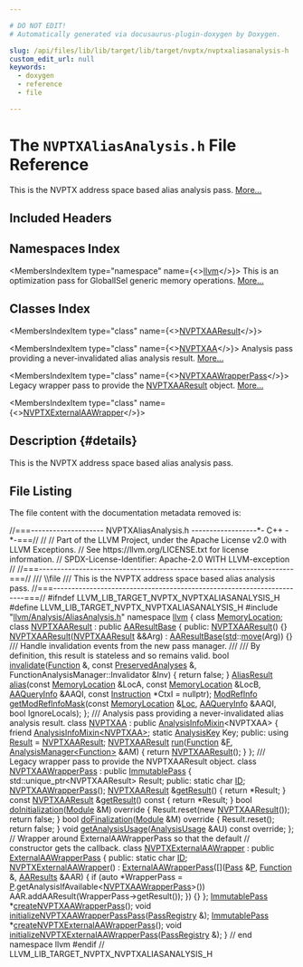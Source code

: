 ```yaml
---

# DO NOT EDIT!
# Automatically generated via docusaurus-plugin-doxygen by Doxygen.

slug: /api/files/lib/lib/target/lib/target/nvptx/nvptxaliasanalysis-h
custom_edit_url: null
keywords:
  - doxygen
  - reference
  - file

---
```





# The `NVPTXAliasAnalysis.h` File Reference

<DoxygenPage pluginConfig={pluginConfig}>

This is the NVPTX address space based alias analysis pass. <a href="#details">More...</a>

## Included Headers

<IncludesList>
<IncludesListItem
  filePath="llvm/Analysis/AliasAnalysis.h"
  permalink="/docs/api/files/include/include/llvm/include/llvm/analysis/aliasanalysis-h"
  isLocal="true" />
</IncludesList>

## Namespaces Index

<MembersIndex>

<MembersIndexItem
  type="namespace"
  name={<><a href="/docs/api/namespaces/llvm">llvm</a></>}>
This is an optimization pass for GlobalISel generic memory operations. <a href="/docs/api/namespaces/llvm/#details">More...</a>
</MembersIndexItem>

</MembersIndex>

## Classes Index

<MembersIndex>

<MembersIndexItem
  type="class"
  name={<><a href="/docs/api/classes/llvm/nvptxaaresult">NVPTXAAResult</a></>}>
</MembersIndexItem>

<MembersIndexItem
  type="class"
  name={<><a href="/docs/api/classes/llvm/nvptxaa">NVPTXAA</a></>}>
Analysis pass providing a never-invalidated alias analysis result. <a href="/docs/api/classes/llvm/nvptxaa/#details">More...</a>
</MembersIndexItem>

<MembersIndexItem
  type="class"
  name={<><a href="/docs/api/classes/llvm/nvptxaawrapperpass">NVPTXAAWrapperPass</a></>}>
Legacy wrapper pass to provide the <a href="/docs/api/classes/llvm/nvptxaaresult">NVPTXAAResult</a> object. <a href="/docs/api/classes/llvm/nvptxaawrapperpass/#details">More...</a>
</MembersIndexItem>

<MembersIndexItem
  type="class"
  name={<><a href="/docs/api/classes/llvm/nvptxexternalaawrapper">NVPTXExternalAAWrapper</a></>}>
</MembersIndexItem>

</MembersIndex>

## Description {#details}

This is the NVPTX address space based alias analysis pass.

## File Listing

The file content with the documentation metadata removed is:

<ProgramListing>

<Link id="l00001" /><CodeLine lineNumber="1"><Highlight kind="comment">//===-------------------- NVPTXAliasAnalysis.h ------------------&#42;- C++ -&#42;-===//</Highlight><Highlight kind="normal"></Highlight></CodeLine>
<Link id="l00002" /><CodeLine lineNumber="2"><Highlight kind="normal"></Highlight><Highlight kind="comment">//</Highlight><Highlight kind="normal"></Highlight></CodeLine>
<Link id="l00003" /><CodeLine lineNumber="3"><Highlight kind="normal"></Highlight><Highlight kind="comment">// Part of the LLVM Project, under the Apache License v2.0 with LLVM Exceptions.</Highlight><Highlight kind="normal"></Highlight></CodeLine>
<Link id="l00004" /><CodeLine lineNumber="4"><Highlight kind="normal"></Highlight><Highlight kind="comment">// See https://llvm.org/LICENSE.txt for license information.</Highlight><Highlight kind="normal"></Highlight></CodeLine>
<Link id="l00005" /><CodeLine lineNumber="5"><Highlight kind="normal"></Highlight><Highlight kind="comment">// SPDX-License-Identifier: Apache-2.0 WITH LLVM-exception</Highlight><Highlight kind="normal"></Highlight></CodeLine>
<Link id="l00006" /><CodeLine lineNumber="6"><Highlight kind="normal"></Highlight><Highlight kind="comment">//</Highlight><Highlight kind="normal"></Highlight></CodeLine>
<Link id="l00007" /><CodeLine lineNumber="7"><Highlight kind="normal"></Highlight><Highlight kind="comment">//===----------------------------------------------------------------------===//</Highlight><Highlight kind="comment"></Highlight></CodeLine>
<Link id="l00008" /><CodeLine lineNumber="8"><Highlight kind="comment">/// \\file</Highlight></CodeLine>
<Link id="l00009" /><CodeLine lineNumber="9"><Highlight kind="comment">/// This is the NVPTX address space based alias analysis pass.</Highlight><Highlight kind="normal"></Highlight></CodeLine>
<Link id="l00010" /><CodeLine lineNumber="10"><Highlight kind="normal"></Highlight><Highlight kind="comment">//===----------------------------------------------------------------------===//</Highlight><Highlight kind="normal"></Highlight></CodeLine>
<Link id="l00011" /><CodeLine lineNumber="11"><Highlight kind="normal"></Highlight></CodeLine>
<Link id="l00012" /><CodeLine lineNumber="12"><Highlight kind="normal"></Highlight><Highlight kind="preprocessor">#ifndef LLVM&#95;LIB&#95;TARGET&#95;NVPTX&#95;NVPTXALIASANALYSIS&#95;H</Highlight><Highlight kind="normal"></Highlight></CodeLine>
<Link id="l00013" /><CodeLine lineNumber="13"><Highlight kind="normal"></Highlight><Highlight kind="preprocessor">#define LLVM&#95;LIB&#95;TARGET&#95;NVPTX&#95;NVPTXALIASANALYSIS&#95;H</Highlight><Highlight kind="normal"></Highlight></CodeLine>
<Link id="l00014" /><CodeLine lineNumber="14"><Highlight kind="normal"></Highlight></CodeLine>
<Link id="l00015" /><CodeLine lineNumber="15"><Highlight kind="normal"></Highlight><Highlight kind="preprocessor">#include &quot;<a href="/docs/api/files/include/include/llvm/include/llvm/analysis/aliasanalysis-h">llvm/Analysis/AliasAnalysis.h</a>&quot;</Highlight><Highlight kind="normal"></Highlight></CodeLine>
<Link id="l00016" /><CodeLine lineNumber="16"><Highlight kind="normal"></Highlight></CodeLine>
<Link id="l00017" /><CodeLine lineNumber="17"><Highlight kind="normal"></Highlight><Highlight kind="keyword">namespace </Highlight><Highlight kind="normal"><a href="/docs/api/namespaces/llvm">llvm</a> &#123;</Highlight></CodeLine>
<Link id="l00018" /><CodeLine lineNumber="18"><Highlight kind="normal"></Highlight></CodeLine>
<Link id="l00019" /><CodeLine lineNumber="19"><Highlight kind="normal"></Highlight><Highlight kind="keyword">class </Highlight><Highlight kind="normal"><a href="/docs/api/classes/llvm/memorylocation">MemoryLocation</a>;</Highlight></CodeLine>
<Link id="l00020" /><CodeLine lineNumber="20"><Highlight kind="normal"></Highlight></CodeLine>
<Link id="l00021" /><CodeLine lineNumber="21" lineLink="/docs/api/classes/llvm/nvptxaaresult"><Highlight kind="normal"></Highlight><Highlight kind="keyword">class </Highlight><Highlight kind="normal"><a href="/docs/api/classes/llvm/nvptxaaresult/#ae0b8195c458b665da7803a8a37170028">NVPTXAAResult</a> : </Highlight><Highlight kind="keyword">public</Highlight><Highlight kind="normal"> <a href="/docs/api/classes/llvm/aaresultbase/#adda3309ea19cc0a7a0bcb090630bbfc4">AAResultBase</a> &#123;</Highlight></CodeLine>
<Link id="l00022" /><CodeLine lineNumber="22"><Highlight kind="normal"></Highlight><Highlight kind="keyword">public</Highlight><Highlight kind="normal">:</Highlight></CodeLine>
<Link id="l00023" /><CodeLine lineNumber="23" lineLink="/docs/api/classes/llvm/nvptxaaresult/#ae0b8195c458b665da7803a8a37170028"><Highlight kind="normal">  <a href="/docs/api/classes/llvm/nvptxaaresult/#ae0b8195c458b665da7803a8a37170028">NVPTXAAResult</a>() &#123;&#125;</Highlight></CodeLine>
<Link id="l00024" /><CodeLine lineNumber="24" lineLink="/docs/api/classes/llvm/nvptxaaresult/#a14b36bd54de00e5794e09ba57a4f6986"><Highlight kind="normal">  <a href="/docs/api/classes/llvm/nvptxaaresult/#a14b36bd54de00e5794e09ba57a4f6986">NVPTXAAResult</a>(<a href="/docs/api/classes/llvm/nvptxaaresult/#ae0b8195c458b665da7803a8a37170028">NVPTXAAResult</a> &amp;&amp;Arg) : <a href="/docs/api/classes/llvm/aaresultbase/#adda3309ea19cc0a7a0bcb090630bbfc4">AAResultBase</a>(<a href="/docs/api/namespaces/std">std</a>::<a href="/docs/api/namespaces/llvm/#abfc9c7ecf70f66901e439f7c04ef3dbb">move</a>(Arg)) &#123;&#125;</Highlight></CodeLine>
<Link id="l00025" /><CodeLine lineNumber="25"><Highlight kind="normal"></Highlight><Highlight kind="comment"></Highlight></CodeLine>
<Link id="l00026" /><CodeLine lineNumber="26"><Highlight kind="comment">  /// Handle invalidation events from the new pass manager.</Highlight></CodeLine>
<Link id="l00027" /><CodeLine lineNumber="27"><Highlight kind="comment">  ///</Highlight></CodeLine>
<Link id="l00028" /><CodeLine lineNumber="28"><Highlight kind="comment">  /// By definition, this result is stateless and so remains valid.</Highlight><Highlight kind="normal"></Highlight></CodeLine>
<Link id="l00029" /><CodeLine lineNumber="29" lineLink="/docs/api/classes/llvm/nvptxaaresult/#a7f084b0d0c3c11f2cced5117170e2946"><Highlight kind="normal">  </Highlight><Highlight kind="keywordtype">bool</Highlight><Highlight kind="normal"> <a href="/docs/api/classes/llvm/nvptxaaresult/#a7f084b0d0c3c11f2cced5117170e2946">invalidate</a>(<a href="/docs/api/classes/llvm/function">Function</a> &amp;, </Highlight><Highlight kind="keyword">const</Highlight><Highlight kind="normal"> <a href="/docs/api/classes/llvm/preservedanalyses">PreservedAnalyses</a> &amp;,</Highlight></CodeLine>
<Link id="l00030" /><CodeLine lineNumber="30"><Highlight kind="normal">                  FunctionAnalysisManager::Invalidator &amp;Inv) &#123;</Highlight></CodeLine>
<Link id="l00031" /><CodeLine lineNumber="31"><Highlight kind="normal">    </Highlight><Highlight kind="keywordflow">return</Highlight><Highlight kind="normal"> </Highlight><Highlight kind="keyword">false</Highlight><Highlight kind="normal">;</Highlight></CodeLine>
<Link id="l00032" /><CodeLine lineNumber="32"><Highlight kind="normal">  &#125;</Highlight></CodeLine>
<Link id="l00033" /><CodeLine lineNumber="33"><Highlight kind="normal"></Highlight></CodeLine>
<Link id="l00034" /><CodeLine lineNumber="34"><Highlight kind="normal">  <a href="/docs/api/classes/llvm/aliasresult">AliasResult</a> <a href="/docs/api/classes/llvm/nvptxaaresult/#a3c6e127da93ba9d67d0f1d42a0e9827b">alias</a>(</Highlight><Highlight kind="keyword">const</Highlight><Highlight kind="normal"> <a href="/docs/api/classes/llvm/memorylocation">MemoryLocation</a> &amp;LocA, </Highlight><Highlight kind="keyword">const</Highlight><Highlight kind="normal"> <a href="/docs/api/classes/llvm/memorylocation">MemoryLocation</a> &amp;LocB,</Highlight></CodeLine>
<Link id="l00035" /><CodeLine lineNumber="35"><Highlight kind="normal">                    <a href="/docs/api/classes/llvm/aaqueryinfo">AAQueryInfo</a> &amp;AAQI, </Highlight><Highlight kind="keyword">const</Highlight><Highlight kind="normal"> <a href="/docs/api/classes/llvm/instruction">Instruction</a> &#42;CtxI = </Highlight><Highlight kind="keyword">nullptr</Highlight><Highlight kind="normal">);</Highlight></CodeLine>
<Link id="l00036" /><CodeLine lineNumber="36"><Highlight kind="normal"></Highlight></CodeLine>
<Link id="l00037" /><CodeLine lineNumber="37"><Highlight kind="normal">  <a href="/docs/api/namespaces/llvm/#a9db8c44b250b90e3ab7e4d144e7c9c2e">ModRefInfo</a> <a href="/docs/api/classes/llvm/nvptxaaresult/#a89e48d7cde834ecb75ae97735d23462e">getModRefInfoMask</a>(</Highlight><Highlight kind="keyword">const</Highlight><Highlight kind="normal"> <a href="/docs/api/classes/llvm/memorylocation">MemoryLocation</a> &amp;<a href="/docs/api/namespaces/llvm/loc">Loc</a>, <a href="/docs/api/classes/llvm/aaqueryinfo">AAQueryInfo</a> &amp;AAQI,</Highlight></CodeLine>
<Link id="l00038" /><CodeLine lineNumber="38"><Highlight kind="normal">                               </Highlight><Highlight kind="keywordtype">bool</Highlight><Highlight kind="normal"> IgnoreLocals);</Highlight></CodeLine>
<Link id="l00039" /><CodeLine lineNumber="39"><Highlight kind="normal">&#125;;</Highlight></CodeLine>
<Link id="l00040" /><CodeLine lineNumber="40"><Highlight kind="normal"></Highlight><Highlight kind="comment"></Highlight></CodeLine>
<Link id="l00041" /><CodeLine lineNumber="41"><Highlight kind="comment">/// Analysis pass providing a never-invalidated alias analysis result.</Highlight><Highlight kind="normal"></Highlight></CodeLine>
<Link id="l00042" /><CodeLine lineNumber="42" lineLink="/docs/api/classes/llvm/nvptxaa"><Highlight kind="normal"></Highlight><Highlight kind="keyword">class </Highlight><Highlight kind="normal"><a href="/docs/api/classes/llvm/nvptxaa">NVPTXAA</a> : </Highlight><Highlight kind="keyword">public</Highlight><Highlight kind="normal"> <a href="/docs/api/structs/llvm/analysisinfomixin">AnalysisInfoMixin</a>&lt;NVPTXAA&gt; &#123;</Highlight></CodeLine>
<Link id="l00043" /><CodeLine lineNumber="43"><Highlight kind="normal">  </Highlight><Highlight kind="keyword">friend</Highlight><Highlight kind="normal"> <a href="/docs/api/structs/llvm/analysisinfomixin">AnalysisInfoMixin&lt;NVPTXAA&gt;</a>;</Highlight></CodeLine>
<Link id="l00044" /><CodeLine lineNumber="44"><Highlight kind="normal"></Highlight></CodeLine>
<Link id="l00045" /><CodeLine lineNumber="45"><Highlight kind="normal">  </Highlight><Highlight kind="keyword">static</Highlight><Highlight kind="normal"> <a href="/docs/api/structs/llvm/analysiskey">AnalysisKey</a> Key;</Highlight></CodeLine>
<Link id="l00046" /><CodeLine lineNumber="46"><Highlight kind="normal"></Highlight></CodeLine>
<Link id="l00047" /><CodeLine lineNumber="47"><Highlight kind="normal"></Highlight><Highlight kind="keyword">public</Highlight><Highlight kind="normal">:</Highlight></CodeLine>
<Link id="l00048" /><CodeLine lineNumber="48" lineLink="/docs/api/classes/llvm/nvptxaa/#a60d3037453660fd771f3223c9946e0cf"><Highlight kind="normal">  </Highlight><Highlight kind="keyword">using </Highlight><Highlight kind="normal"><a href="/docs/api/classes/llvm/nvptxaa/#a60d3037453660fd771f3223c9946e0cf">Result</a> = <a href="/docs/api/classes/llvm/nvptxaaresult">NVPTXAAResult</a>;</Highlight></CodeLine>
<Link id="l00049" /><CodeLine lineNumber="49"><Highlight kind="normal"></Highlight></CodeLine>
<Link id="l00050" /><CodeLine lineNumber="50" lineLink="/docs/api/classes/llvm/nvptxaa/#a46a4d2085eb989ffa73f8e7e3c296106"><Highlight kind="normal">  <a href="/docs/api/classes/llvm/nvptxaaresult">NVPTXAAResult</a> <a href="/docs/api/classes/llvm/nvptxaa/#a46a4d2085eb989ffa73f8e7e3c296106">run</a>(<a href="/docs/api/classes/llvm/function">Function</a> &amp;<a href="/docs/api/files/lib/lib/support/md5-cpp/#a96d73bbd7af15cb1fc38c3f4a3bd82e9">F</a>, <a href="/docs/api/classes/llvm/analysismanager">AnalysisManager&lt;Function&gt;</a> &amp;AM) &#123;</Highlight></CodeLine>
<Link id="l00051" /><CodeLine lineNumber="51"><Highlight kind="normal">    </Highlight><Highlight kind="keywordflow">return</Highlight><Highlight kind="normal"> <a href="/docs/api/classes/llvm/nvptxaaresult">NVPTXAAResult</a>();</Highlight></CodeLine>
<Link id="l00052" /><CodeLine lineNumber="52"><Highlight kind="normal">  &#125;</Highlight></CodeLine>
<Link id="l00053" /><CodeLine lineNumber="53"><Highlight kind="normal">&#125;;</Highlight></CodeLine>
<Link id="l00054" /><CodeLine lineNumber="54"><Highlight kind="normal"></Highlight><Highlight kind="comment"></Highlight></CodeLine>
<Link id="l00055" /><CodeLine lineNumber="55"><Highlight kind="comment">/// Legacy wrapper pass to provide the NVPTXAAResult object.</Highlight><Highlight kind="normal"></Highlight></CodeLine>
<Link id="l00056" /><CodeLine lineNumber="56" lineLink="/docs/api/classes/llvm/nvptxaawrapperpass"><Highlight kind="normal"></Highlight><Highlight kind="keyword">class </Highlight><Highlight kind="normal"><a href="/docs/api/classes/llvm/nvptxaawrapperpass/#a3369657625676bf10b6bc9fecf041e98">NVPTXAAWrapperPass</a> : </Highlight><Highlight kind="keyword">public</Highlight><Highlight kind="normal"> <a href="/docs/api/classes/llvm/immutablepass/#a4d664099280bb09275254d64c329d25d">ImmutablePass</a> &#123;</Highlight></CodeLine>
<Link id="l00057" /><CodeLine lineNumber="57"><Highlight kind="normal">  std::unique&#95;ptr&lt;NVPTXAAResult&gt; Result;</Highlight></CodeLine>
<Link id="l00058" /><CodeLine lineNumber="58"><Highlight kind="normal"></Highlight></CodeLine>
<Link id="l00059" /><CodeLine lineNumber="59"><Highlight kind="normal"></Highlight><Highlight kind="keyword">public</Highlight><Highlight kind="normal">:</Highlight></CodeLine>
<Link id="l00060" /><CodeLine lineNumber="60" lineLink="/docs/api/classes/llvm/nvptxaawrapperpass/#a648eebe796dd42336ff9c22d2a0e0e2f"><Highlight kind="normal">  </Highlight><Highlight kind="keyword">static</Highlight><Highlight kind="normal"> </Highlight><Highlight kind="keywordtype">char</Highlight><Highlight kind="normal"> <a href="/docs/api/classes/llvm/nvptxaawrapperpass/#a648eebe796dd42336ff9c22d2a0e0e2f">ID</a>;</Highlight></CodeLine>
<Link id="l00061" /><CodeLine lineNumber="61"><Highlight kind="normal"></Highlight></CodeLine>
<Link id="l00062" /><CodeLine lineNumber="62"><Highlight kind="normal">  <a href="/docs/api/classes/llvm/nvptxaawrapperpass/#a3369657625676bf10b6bc9fecf041e98">NVPTXAAWrapperPass</a>();</Highlight></CodeLine>
<Link id="l00063" /><CodeLine lineNumber="63"><Highlight kind="normal"></Highlight></CodeLine>
<Link id="l00064" /><CodeLine lineNumber="64" lineLink="/docs/api/classes/llvm/nvptxaawrapperpass/#a2be288f5c7bf090123746386ea864982"><Highlight kind="normal">  <a href="/docs/api/classes/llvm/nvptxaaresult">NVPTXAAResult</a> &amp;<a href="/docs/api/classes/llvm/nvptxaawrapperpass/#a2be288f5c7bf090123746386ea864982">getResult</a>() &#123; </Highlight><Highlight kind="keywordflow">return</Highlight><Highlight kind="normal"> &#42;Result; &#125;</Highlight></CodeLine>
<Link id="l00065" /><CodeLine lineNumber="65" lineLink="/docs/api/classes/llvm/nvptxaawrapperpass/#a2f911761035ff4ff2631348d33c1926b"><Highlight kind="normal">  </Highlight><Highlight kind="keyword">const</Highlight><Highlight kind="normal"> <a href="/docs/api/classes/llvm/nvptxaaresult">NVPTXAAResult</a> &amp;<a href="/docs/api/classes/llvm/nvptxaawrapperpass/#a2f911761035ff4ff2631348d33c1926b">getResult</a>()</Highlight><Highlight kind="keyword"> const </Highlight><Highlight kind="normal">&#123; </Highlight><Highlight kind="keywordflow">return</Highlight><Highlight kind="normal"> &#42;Result; &#125;</Highlight></CodeLine>
<Link id="l00066" /><CodeLine lineNumber="66"><Highlight kind="normal"></Highlight></CodeLine>
<Link id="l00067" /><CodeLine lineNumber="67" lineLink="/docs/api/classes/llvm/nvptxaawrapperpass/#a474180d6499dd6e26aa3cc90b11a4d44"><Highlight kind="normal">  </Highlight><Highlight kind="keywordtype">bool</Highlight><Highlight kind="normal"> <a href="/docs/api/classes/llvm/nvptxaawrapperpass/#a474180d6499dd6e26aa3cc90b11a4d44">doInitialization</a>(<a href="/docs/api/classes/llvm/module">Module</a> &amp;M)</Highlight><Highlight kind="keyword"> override </Highlight><Highlight kind="normal">&#123;</Highlight></CodeLine>
<Link id="l00068" /><CodeLine lineNumber="68"><Highlight kind="normal">    Result.reset(</Highlight><Highlight kind="keyword">new</Highlight><Highlight kind="normal"> <a href="/docs/api/classes/llvm/nvptxaaresult">NVPTXAAResult</a>());</Highlight></CodeLine>
<Link id="l00069" /><CodeLine lineNumber="69"><Highlight kind="normal">    </Highlight><Highlight kind="keywordflow">return</Highlight><Highlight kind="normal"> </Highlight><Highlight kind="keyword">false</Highlight><Highlight kind="normal">;</Highlight></CodeLine>
<Link id="l00070" /><CodeLine lineNumber="70"><Highlight kind="normal">  &#125;</Highlight></CodeLine>
<Link id="l00071" /><CodeLine lineNumber="71"><Highlight kind="normal"></Highlight></CodeLine>
<Link id="l00072" /><CodeLine lineNumber="72" lineLink="/docs/api/classes/llvm/nvptxaawrapperpass/#ae6736441609b4f17fc2638d8b2775502"><Highlight kind="normal">  </Highlight><Highlight kind="keywordtype">bool</Highlight><Highlight kind="normal"> <a href="/docs/api/classes/llvm/nvptxaawrapperpass/#ae6736441609b4f17fc2638d8b2775502">doFinalization</a>(<a href="/docs/api/classes/llvm/module">Module</a> &amp;M)</Highlight><Highlight kind="keyword"> override </Highlight><Highlight kind="normal">&#123;</Highlight></CodeLine>
<Link id="l00073" /><CodeLine lineNumber="73"><Highlight kind="normal">    Result.reset();</Highlight></CodeLine>
<Link id="l00074" /><CodeLine lineNumber="74"><Highlight kind="normal">    </Highlight><Highlight kind="keywordflow">return</Highlight><Highlight kind="normal"> </Highlight><Highlight kind="keyword">false</Highlight><Highlight kind="normal">;</Highlight></CodeLine>
<Link id="l00075" /><CodeLine lineNumber="75"><Highlight kind="normal">  &#125;</Highlight></CodeLine>
<Link id="l00076" /><CodeLine lineNumber="76"><Highlight kind="normal"></Highlight></CodeLine>
<Link id="l00077" /><CodeLine lineNumber="77"><Highlight kind="normal">  </Highlight><Highlight kind="keywordtype">void</Highlight><Highlight kind="normal"> <a href="/docs/api/classes/llvm/nvptxaawrapperpass/#ac24a90ae169149c05383a12929fa150e">getAnalysisUsage</a>(<a href="/docs/api/classes/llvm/analysisusage">AnalysisUsage</a> &amp;AU) </Highlight><Highlight kind="keyword">const override</Highlight><Highlight kind="normal">;</Highlight></CodeLine>
<Link id="l00078" /><CodeLine lineNumber="78"><Highlight kind="normal">&#125;;</Highlight></CodeLine>
<Link id="l00079" /><CodeLine lineNumber="79"><Highlight kind="normal"></Highlight></CodeLine>
<Link id="l00080" /><CodeLine lineNumber="80"><Highlight kind="normal"></Highlight><Highlight kind="comment">// Wrapper around ExternalAAWrapperPass so that the default</Highlight><Highlight kind="normal"></Highlight></CodeLine>
<Link id="l00081" /><CodeLine lineNumber="81"><Highlight kind="normal"></Highlight><Highlight kind="comment">// constructor gets the callback.</Highlight><Highlight kind="normal"></Highlight></CodeLine>
<Link id="l00082" /><CodeLine lineNumber="82" lineLink="/docs/api/classes/llvm/nvptxexternalaawrapper"><Highlight kind="normal"></Highlight><Highlight kind="keyword">class </Highlight><Highlight kind="normal"><a href="/docs/api/classes/llvm/nvptxexternalaawrapper/#a9a76075c38076e80fd414608183b3953">NVPTXExternalAAWrapper</a> : </Highlight><Highlight kind="keyword">public</Highlight><Highlight kind="normal"> <a href="/docs/api/structs/llvm/externalaawrapperpass/#a396ec86f9c2d49fc33d7988e955bb8c4">ExternalAAWrapperPass</a> &#123;</Highlight></CodeLine>
<Link id="l00083" /><CodeLine lineNumber="83"><Highlight kind="normal"></Highlight><Highlight kind="keyword">public</Highlight><Highlight kind="normal">:</Highlight></CodeLine>
<Link id="l00084" /><CodeLine lineNumber="84" lineLink="/docs/api/classes/llvm/nvptxexternalaawrapper/#ae2d58ad3be099a3c6217fe4ad76a823f"><Highlight kind="normal">  </Highlight><Highlight kind="keyword">static</Highlight><Highlight kind="normal"> </Highlight><Highlight kind="keywordtype">char</Highlight><Highlight kind="normal"> <a href="/docs/api/classes/llvm/nvptxexternalaawrapper/#ae2d58ad3be099a3c6217fe4ad76a823f">ID</a>;</Highlight></CodeLine>
<Link id="l00085" /><CodeLine lineNumber="85"><Highlight kind="normal"></Highlight></CodeLine>
<Link id="l00086" /><CodeLine lineNumber="86" lineLink="/docs/api/classes/llvm/nvptxexternalaawrapper/#a9a76075c38076e80fd414608183b3953"><Highlight kind="normal">  <a href="/docs/api/classes/llvm/nvptxexternalaawrapper/#a9a76075c38076e80fd414608183b3953">NVPTXExternalAAWrapper</a>()</Highlight></CodeLine>
<Link id="l00087" /><CodeLine lineNumber="87"><Highlight kind="normal">      : <a href="/docs/api/structs/llvm/externalaawrapperpass/#a396ec86f9c2d49fc33d7988e955bb8c4">ExternalAAWrapperPass</a>(&#91;&#93;(<a href="/docs/api/classes/llvm/pass">Pass</a> &amp;<a href="/docs/api/files/lib/lib/option/option-cpp/#a04665169063c8ca1f2ea96c27fc7c2b2">P</a>, <a href="/docs/api/classes/llvm/function">Function</a> &amp;, <a href="/docs/api/classes/llvm/aaresults">AAResults</a> &amp;AAR) &#123;</Highlight></CodeLine>
<Link id="l00088" /><CodeLine lineNumber="88"><Highlight kind="normal">          </Highlight><Highlight kind="keywordflow">if</Highlight><Highlight kind="normal"> (</Highlight><Highlight kind="keyword">auto</Highlight><Highlight kind="normal"> &#42;WrapperPass =</Highlight></CodeLine>
<Link id="l00089" /><CodeLine lineNumber="89"><Highlight kind="normal">                  <a href="/docs/api/files/lib/lib/option/option-cpp/#a04665169063c8ca1f2ea96c27fc7c2b2">P</a>.getAnalysisIfAvailable&lt;<a href="/docs/api/classes/llvm/nvptxaawrapperpass">NVPTXAAWrapperPass</a>&gt;())</Highlight></CodeLine>
<Link id="l00090" /><CodeLine lineNumber="90"><Highlight kind="normal">            AAR.addAAResult(WrapperPass-&gt;getResult());</Highlight></CodeLine>
<Link id="l00091" /><CodeLine lineNumber="91"><Highlight kind="normal">        &#125;) &#123;&#125;</Highlight></CodeLine>
<Link id="l00092" /><CodeLine lineNumber="92"><Highlight kind="normal">&#125;;</Highlight></CodeLine>
<Link id="l00093" /><CodeLine lineNumber="93"><Highlight kind="normal"></Highlight></CodeLine>
<Link id="l00094" /><CodeLine lineNumber="94"><Highlight kind="normal"><a href="/docs/api/classes/llvm/immutablepass">ImmutablePass</a> &#42;<a href="/docs/api/namespaces/llvm/#ac4c32b3fd4a883892e21a8a7d2622ef3">createNVPTXAAWrapperPass</a>();</Highlight></CodeLine>
<Link id="l00095" /><CodeLine lineNumber="95" lineLink="/docs/api/namespaces/llvm/#a6e9f27ce89ae8544485ae433f3385395"><Highlight kind="normal"></Highlight><Highlight kind="keywordtype">void</Highlight><Highlight kind="normal"> <a href="/docs/api/namespaces/llvm/#a6e9f27ce89ae8544485ae433f3385395">initializeNVPTXAAWrapperPassPass</a>(<a href="/docs/api/classes/llvm/passregistry">PassRegistry</a> &amp;);</Highlight></CodeLine>
<Link id="l00096" /><CodeLine lineNumber="96"><Highlight kind="normal"><a href="/docs/api/classes/llvm/immutablepass">ImmutablePass</a> &#42;<a href="/docs/api/namespaces/llvm/#a3de835f828e1155ce0769d3495cd5421">createNVPTXExternalAAWrapperPass</a>();</Highlight></CodeLine>
<Link id="l00097" /><CodeLine lineNumber="97" lineLink="/docs/api/namespaces/llvm/#a29857db924bd35dd8affd0d83bb2f5f4"><Highlight kind="normal"></Highlight><Highlight kind="keywordtype">void</Highlight><Highlight kind="normal"> <a href="/docs/api/namespaces/llvm/#a29857db924bd35dd8affd0d83bb2f5f4">initializeNVPTXExternalAAWrapperPass</a>(<a href="/docs/api/classes/llvm/passregistry">PassRegistry</a> &amp;);</Highlight></CodeLine>
<Link id="l00098" /><CodeLine lineNumber="98"><Highlight kind="normal"></Highlight></CodeLine>
<Link id="l00099" /><CodeLine lineNumber="99"><Highlight kind="normal">&#125; </Highlight><Highlight kind="comment">// end namespace llvm</Highlight><Highlight kind="normal"></Highlight></CodeLine>
<Link id="l00100" /><CodeLine lineNumber="100"><Highlight kind="normal"></Highlight></CodeLine>
<Link id="l00101" /><CodeLine lineNumber="101"><Highlight kind="normal"></Highlight><Highlight kind="preprocessor">#endif </Highlight><Highlight kind="comment">// LLVM&#95;LIB&#95;TARGET&#95;NVPTX&#95;NVPTXALIASANALYSIS&#95;H</Highlight><Highlight kind="normal"></Highlight></CodeLine>

</ProgramListing>


</DoxygenPage>

